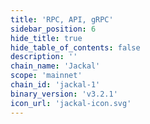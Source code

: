 ```yaml
---
title: 'RPC, API, gRPC'
sidebar_position: 6
hide_title: true
hide_table_of_contents: false
description: ''
chain_name: 'Jackal'
scope: 'mainnet'
chain_id: 'jackal-1'
binary_version: 'v3.2.1'
icon_url: 'jackal-icon.svg'
---
```



<PageTitle
  iconUrl="img/jackal-icon.svg"
  title="Jackal Public Endpoints"
  chainId="jackal-1"
  version="v3.2.1"
/>

<Endpoints
  api="https://jackal-api.noders.services"
  rpc="https://jackal-rpc.noders.services"
  grpc="jackal-grpc.noders.services:443"
  jsonRpc=""
/>
